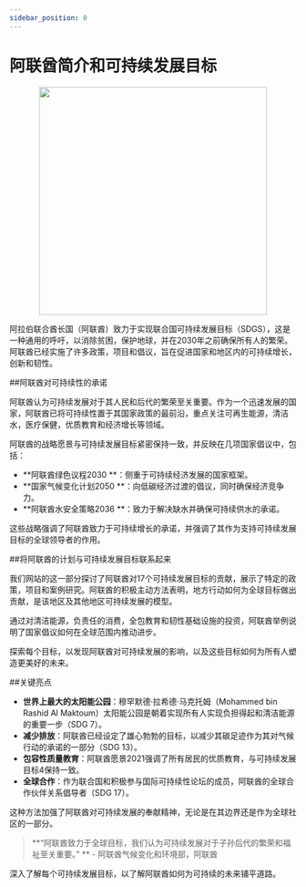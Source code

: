 ```yaml
---
sidebar_position: 0
---
```

# 阿联酋简介和可持续发展目标

<p align="center"><img src="https://upload.wikimedia.org/wikipedia/commons/thumb/c/cb/Flag_of_the_United_Arab_Emirates.svg/1200px-Flag_of_the_United_Arab_Emirates.svg.png" width="400"></img></p>

阿拉伯联合酋长国（阿联酋）致力于实现联合国可持续发展目标（SDGS），这是一种通用的呼吁，以消除贫困，保护地球，并在2030年之前确保所有人的繁荣。阿联酋已经实施了许多政策，项目和倡议，旨在促进国家和地区内的可持续增长，创新和韧性。

##阿联酋对可持续性的承诺

阿联酋认为可持续发展对于其人民和后代的繁荣至关重要。作为一个迅速发展的国家，阿联酋已将可持续性置于其国家政策的最前沿，重点关注可再生能源，清洁水，医疗保健，优质教育和经济增长等领域。

阿联酋的战略愿景与可持续发展目标紧密保持一致，并反映在几项国家倡议中，包括：

-  **阿联酋绿色议程2030 **：侧重于可持续经济发展的国家框架。
-  **国家气候变化计划2050 **：向低碳经济过渡的倡议，同时确保经济竞争力。
-  **阿联酋水安全策略2036 **：致力于解决缺水并确保可持续供水的承诺。

这些战略强调了阿联酋致力于可持续增长的承诺，并强调了其作为支持可持续发展目标的全球领导者的作用。

##将阿联酋的计划与可持续发展目标联系起来

我们网站的这一部分探讨了阿联酋对17个可持续发展目标的贡献，展示了特定的政策，项目和案例研究。阿联酋的积极主动方法表明，地方行动如何为全球目标做出贡献，是该地区及其他地区可持续发展的模型。

通过对清洁能源，负责任的消费，全包教育和韧性基础设施的投资，阿联酋举例说明了国家倡议如何在全球范围内推动进步。

探索每个目标，以发现阿联酋对可持续发展的影响，以及这些目标如何为所有人塑造更美好的未来。

##关键亮点

-  **世界上最大的太阳能公园**：穆罕默德·拉希德·马克托姆（Mohammed bin Rashid Al Maktoum）太阳能公园是朝着实现所有人实现负担得起和清洁能源的重要一步（SDG 7）。
-  **减少排放**：阿联酋已经设定了雄心勃勃的目标，以减少其碳足迹作为其对气候行动的承诺的一部分（SDG 13）。
-  **包容性质量教育**：阿联酋愿景2021强调了所有居民的优质教育，与可持续发展目标4保持一致。
-  **全球合作**：作为联合国和积极参与国际可持续性论坛的成员，阿联酋的全球合作伙伴关系倡导者（SDG 17）。

这种方法加强了阿联酋对可持续发展的奉献精神，无论是在其边界还是作为全球社区的一部分。

> **“阿联酋致力于全球目标，我们认为可持续发展对于子孙后代的繁荣和福祉至关重要。” **  - 阿联酋气候变化和环境部，阿联酋

深入了解每个可持续发展目标，以了解阿联酋如何为可持续的未来铺平道路。